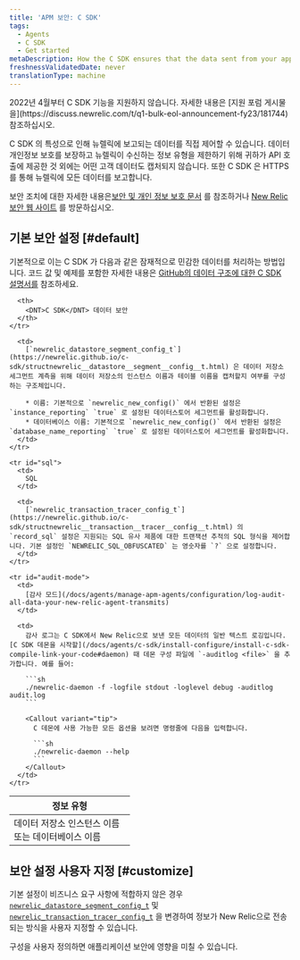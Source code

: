```yaml
---
title: 'APM 보안: C SDK'
tags:
  - Agents
  - C SDK
  - Get started
metaDescription: How the C SDK ensures that the data sent from your application to be monitored by New Relic is secure.
freshnessValidatedDate: never
translationType: machine
---
```


<Callout variant="important" title="EOL 공지">
  2022년 4월부터 C SDK 기능을 지원하지 않습니다. 자세한 내용은 [지원 포럼 게시물 을](https://discuss.newrelic.com/t/q1-bulk-eol-announcement-fy23/181744)참조하십시오.
</Callout>

<DNT>C SDK</DNT> 의 특성으로 인해 뉴렐릭에 보고되는 데이터를 직접 제어할 수 있습니다. 데이터 개인정보 보호를 보장하고 뉴렐릭이 수신하는 정보 유형을 제한하기 위해 귀하가 API 호출에 제공한 것 외에는 어떤 고객 데이터도 캡처되지 않습니다. 또한 <DNT>C SDK</DNT> 은 HTTPS를 통해 뉴렐릭에 모든 데이터를 보고합니다.

보안 조치에 대한 자세한 내용은[보안 및 개인 정보 보호 문서](/docs/using-new-relic/new-relic-security/security/security-matters-data-privacy-new-relic) 를 참조하거나 [New Relic 보안 웹 사이트](https://newrelic.com/security) 를 방문하십시오.

## 기본 보안 설정 [#default]

기본적으로 이는 <DNT>C SDK</DNT> 가 다음과 같은 잠재적으로 민감한 데이터를 처리하는 방법입니다. 코드 값 및 예제를 포함한 자세한 내용은 [GitHub의 데이터 구조에 대한 C SDK 설명서를](https://newrelic.github.io/c-sdk/annotated.html) 참조하세요.

<table>
  <thead>
    <tr>
      <th width="200px">
        정보 유형
      </th>

      <th>
        <DNT>C SDK</DNT> 데이터 보안
      </th>
    </tr>
  </thead>

  <tbody>
    <tr id="name">
      <td>
        데이터 저장소 인스턴스 이름 또는 데이터베이스 이름
      </td>

      <td>
        [`newrelic_datastore_segment_config_t`](https://newrelic.github.io/c-sdk/structnewrelic__datastore__segment__config__t.html) 은 데이터 저장소 세그먼트 계측을 위해 데이터 저장소의 인스턴스 이름과 테이블 이름을 캡처할지 여부를 구성하는 구조체입니다.

        * 이름: 기본적으로 `newrelic_new_config()` 에서 반환된 설정은 `instance_reporting` `true` 로 설정된 데이터스토어 세그먼트를 활성화합니다.
        * 데이터베이스 이름: 기본적으로 `newrelic_new_config()` 에서 반환된 설정은 `database_name_reporting` `true` 로 설정된 데이터스토어 세그먼트를 활성화합니다.
      </td>
    </tr>

    <tr id="sql">
      <td>
        SQL
      </td>

      <td>
        [`newrelic_transaction_tracer_config_t`](https://newrelic.github.io/c-sdk/structnewrelic__transaction__tracer__config__t.html) 의 `record_sql` 설정은 지원되는 SQL 유사 제품에 대한 트랜잭션 추적의 SQL 형식을 제어합니다. 기본 설정인 `NEWRELIC_SQL_OBFUSCATED` 는 영숫자를 `?` 으로 설정합니다.
      </td>
    </tr>

    <tr id="audit-mode">
      <td>
        [감사 모드](/docs/agents/manage-apm-agents/configuration/log-audit-all-data-your-new-relic-agent-transmits)
      </td>

      <td>
        감사 로그는 C SDK에서 New Relic으로 보낸 모든 데이터의 일반 텍스트 로깅입니다. [C SDK 데몬을 시작할](/docs/agents/c-sdk/install-configure/install-c-sdk-compile-link-your-code#daemon) 때 데몬 구성 파일에 `-auditlog <file>` 을 추가합니다. 예를 들어:

        ```sh
        ./newrelic-daemon -f -logfile stdout -loglevel debug -auditlog audit.log
        ```

        <Callout variant="tip">
          C 데몬에 사용 가능한 모든 옵션을 보려면 명령줄에 다음을 입력합니다.

          ```sh
          ./newrelic-daemon --help
          ```
        </Callout>
      </td>
    </tr>
  </tbody>
</table>

## 보안 설정 사용자 지정 [#customize]

기본 설정이 비즈니스 요구 사항에 적합하지 않은 경우 [`newrelic_datastore_segment_config_t`](https://newrelic.github.io/c-sdk/structnewrelic__datastore__segment__config__t.html) 및 [`newrelic_transaction_tracer_config_t`](https://newrelic.github.io/c-sdk/structnewrelic__transaction__tracer__config__t.html) 을 변경하여 정보가 New Relic으로 전송되는 방식을 사용자 지정할 수 있습니다.

<Callout variant="caution">
  구성을 사용자 정의하면 애플리케이션 보안에 영향을 미칠 수 있습니다.
</Callout>